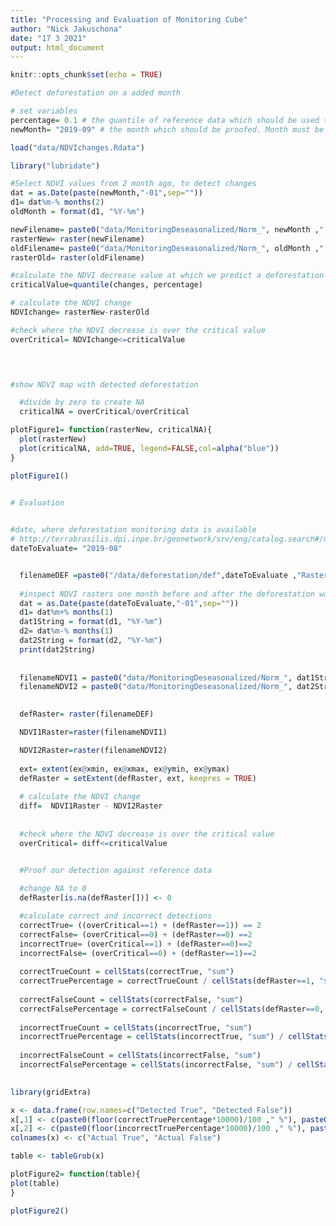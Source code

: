 ```yaml
---
title: "Processing and Evaluation of Monitoring Cube"
author: "Nick Jakuschona"
date: "17 3 2021"
output: html_document
---
```


```r
knitr::opts_chunk$set(echo = TRUE)
```

```r
#Detect deforestation on a added month

# set variables
percentage= 0.1 # the quantile of reference data which should be used to detect deforestation
newMonth= "2019-09" # the month which should be proofed. Month must be deaseasonalized and saved. This can be ideally done by the PreprocessingMonitoringCube.Rmd file.

load("data/NDVIchanges.Rdata")

library("lubridate")

#Select NDVI values from 2 month ago, to detect changes
dat = as.Date(paste(newMonth,"-01",sep=""))
d1= dat%m-% months(2)
oldMonth = format(d1, "%Y-%m")

newFilename= paste0("data/MonitoringDeseasonalized/Norm_", newMonth ,".tif")
rasterNew= raster(newFilename)
oldFilename= paste0("data/MonitoringDeseasonalized/Norm_", oldMonth ,".tif")
rasterOld= raster(oldFilename)

#calculate the NDVI decrease value at which we predict a deforestation
criticalValue=quantile(changes, percentage)

# calculate the NDVI change
NDVIchange= rasterNew-rasterOld

#check where the NDVI decrease is over the critical value
overCritical= NDVIchange<=criticalValue


  
```

```r
#show NDVI map with detected deforestation

  #divide by zero to create NA
  criticalNA = overCritical/overCritical

plotFigure1= function(rasterNew, criticalNA){
  plot(rasterNew)
  plot(criticalNA, add=TRUE, legend=FALSE,col=alpha("blue"))
}

plotFigure1()
  


```

```r
# Evaluation 


#date, where deforestation monitoring data is available
# http://terrabrasilis.dpi.inpe.br/geonetwork/srv/eng/catalog.search#/metadata/b75b83db-8026-43f9-9537-ee1dfa308158
dateToEvaluate= "2019-08"


  filenameDEF =paste0("/data/deforestation/def",dateToEvaluate ,"RasterClipped.tif")
  
  #inspect NDVI rasters one month before and after the deforestation was monitored
  dat = as.Date(paste(dateToEvaluate,"-01",sep=""))
  d1= dat%m+% months(1)
  dat1String = format(d1, "%Y-%m")
  d2= dat%m-% months(1)
  dat2String = format(d2, "%Y-%m")
  print(dat2String)
  
  
  filenameNDVI1 = paste0("data/MonitoringDeseasonalized/Norm_", dat1String ,".tif")
  filenameNDVI2 = paste0("data/MonitoringDeseasonalized/Norm_", dat2String ,".tif")
  

  defRaster= raster(filenameDEF)

  NDVI1Raster=raster(filenameNDVI1)

  NDVI2Raster=raster(filenameNDVI2)
  
  ext= extent(ex@xmin, ex@xmax, ex@ymin, ex@ymax)
  defRaster = setExtent(defRaster, ext, keepres = TRUE)
  
  # calculate the NDVI change
  diff=  NDVI1Raster - NDVI2Raster
  
  
  #check where the NDVI decrease is over the critical value
  overCritical= diff<=criticalValue
  
```
  
  
  
```r
  #Proof our detection against reference data

  #change NA to 0
  defRaster[is.na(defRaster[])] <- 0 

  #calculate correct and incorrect detections 
  correctTrue= ((overCritical==1) + (defRaster==1)) == 2
  correctFalse= (overCritical==0) + (defRaster==0) ==2
  incorrectTrue= (overCritical==1) + (defRaster==0)==2
  incorrectFalse= (overCritical==0) + (defRaster==1)==2
  
  correctTrueCount = cellStats(correctTrue, "sum")
  correctTruePercentage = correctTrueCount / cellStats(defRaster==1, "sum")
  
  correctFalseCount = cellStats(correctFalse, "sum")
  correctFalsePercentage = correctFalseCount / cellStats(defRaster==0, "sum")
  
  incorrectTrueCount = cellStats(incorrectTrue, "sum")
  incorrectTruePercentage = cellStats(incorrectTrue, "sum") / cellStats(defRaster==0, "sum")
  
  incorrectFalseCount = cellStats(incorrectFalse, "sum")
  incorrectFalsePercentage = cellStats(incorrectFalse, "sum") / cellStats(defRaster==1, "sum")
  


```




```r
library(gridExtra)

x <- data.frame(row.names=c("Detected True", "Detected False"))
x[,1] <- c(paste0(floor(correctTruePercentage*10000)/100 ," %"), paste0(floor(incorrectFalsePercentage*10000)/100 ," %"))
x[,2] <- c(paste0(floor(incorrectTruePercentage*10000)/100 ," %"), paste0(floor(correctFalsePercentage*10000)/100 ," %"))
colnames(x) <- c("Actual True", "Actual False")

table <- tableGrob(x)

plotFigure2= function(table){
plot(table)
}

plotFigure2()

```
